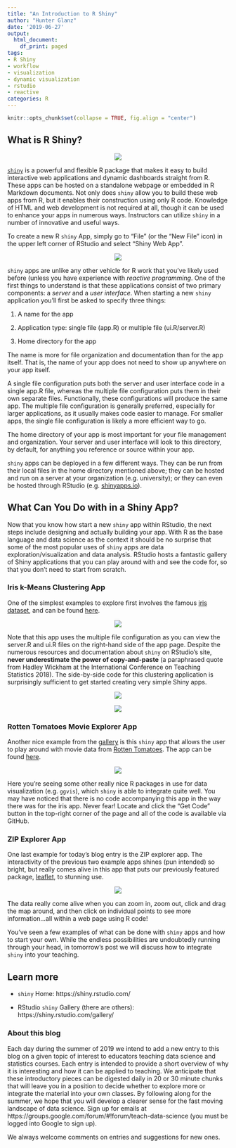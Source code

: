 ```yaml
---
title: "An Introduction to R Shiny"
author: "Hunter Glanz"
date: '2019-06-27'
output:
  html_document:
    df_print: paged
tags:
- R Shiny
- workflow
- visualization
- dynamic visualization
- rstudio
- reactive
categories: R
---
```


```r
knitr::opts_chunk$set(collapse = TRUE, fig.align = "center")
```


## What is R Shiny? 

<center>

![](/post/shiny1/shinyhex.jpg)

</center>

[`shiny`](https://shiny.rstudio.com) is a powerful and flexible R package that makes it easy to build interactive web applications and dynamic dashboards straight from R. These apps can be hosted on a standalone webpage or embedded in R Markdown documents. Not only does `shiny` allow you to build these web apps from R, but it enables their construction using only R code. Knowledge of HTML and web development is not required at all, though it can be used to enhance your apps in numerous ways.  Instructors can utilize `shiny` in a number of innovative and useful ways.

To create a new R `shiny` App, simply go to "File" (or the "New File" icon) in the upper left corner of RStudio and select "Shiny Web App".

<center>

![](/post/shiny1/NewShinyApp.png)

</center>

`shiny` apps are unlike any other vehicle for R work that you've likely used before (unless you have experience with *reactive programming*. One of the first things to understand is that these applications consist of two primary components: a *server* and a *user interface*. When starting a new `shiny` application you'll first be asked to specify three things:

1. A name for the app

2. Application type: single file (app.R) or multiple file (ui.R/server.R)

3. Home directory for the app

The name is more for file organization and documentation than for the app itself. That is, the name of your app does not need to show up anywhere on your app itself. 

A single file configuration puts both the server and user interface code in a single app.R file, whereas the multiple file configuration puts them in their own separate files. Functionally, these configurations will produce the same app. The multiple file configuration is generally preferred, especially for larger applications, as it usually makes code easier to manage. For smaller apps, the single file configuration is likely a more efficient way to go.

The home directory of your app is most important for your file management and organization. Your server and user interface will look to this directory, by default, for anything you reference or source within your app.

`shiny` apps can be deployed in a few different ways. They can be run from their local files in the home directory mentioned above; they can be hosted and run on a server at your organization (e.g. university); or they can even be hosted through RStudio (e.g. [shinyapps.io](https://www.shinyapps.io/)).

## What Can You Do with in a Shiny App?

Now that you know how start a new `shiny` app within RStudio, the next steps include designing and actually building your app. With R as the base language and data science as the context it should be no surprise that some of the most popular uses of `shiny` apps are data exploration/visualization and data analysis. RStudio hosts a fantastic gallery of Shiny applications that you can play around with and see the code for, so that you don't need to start from scratch.

### Iris k-Means Clustering App
One of the simplest examples to explore first involves the famous [iris dataset](https://en.wikipedia.org/wiki/Iris_flower_data_set), and can be found [here](https://shiny.rstudio.com/gallery/kmeans-example.html).

<center>

![](/post/shiny1/irisapp.png)

</center>

Note that this app uses the multiple file configuration as you can view the server.R and ui.R files on the right-hand side of the app page. Despite the numerous resources and documentation about `shiny` on RStudio's site, **never underestimate the power of copy-and-paste** (a paraphrased quote from Hadley Wickham at the International Conference on Teaching Statistics 2018). The side-by-side code for this clustering application is surprisingly sufficient to get started creating very simple Shiny apps.

<center>

![](/post/shiny1/irisserver.png)

</center>
<center>

![](/post/shiny1/irisui.png)

</center>

### Rotten Tomatoes Movie Explorer App

Another nice example from the [gallery](https://shiny.rstudio.com/gallery/) is this `shiny` app that allows the user to play around with movie data from [Rotten Tomatoes](https://www.rottentomatoes.com/). The app can be found [here](https://shiny.rstudio.com/gallery/movie-explorer.html).


<center>

![](/post/shiny1/movieapp.png)

</center>

Here you're seeing some other really nice R packages in use for data visualization (e.g. `ggvis`), which `shiny` is able to integrate quite well. You may have noticed that there is no code accompanying this app in the way there was for the iris app. Never fear! Locate and click the "Get Code" button in the top-right corner of the page and all of the code is available via GitHub.

### ZIP Explorer App

One last example for today's blog entry is the ZIP explorer app. The interactivity of the previous two example apps shines (pun intended) so bright, but really comes alive in this app that puts our previously featured package, [leaflet](https://teachdatascience.com/leaflet/), to stunning use. 

<center>

![](/post/shiny1/zipapp.png)

</center>

The data really come alive when you can zoom in, zoom out, click and drag the map around, and then click on individual points to see more information...all within a web page using R code! 

You've seen a few examples of what can be done with `shiny` apps and how to start your own. While the endless possibilities are undoubtedly running through your head, in tomorrow's post we will discuss how to integrate `shiny` into your teaching.

## Learn more

* `shiny` Home: https://shiny.rstudio.com/

* RStudio `shiny` Gallery (there are others): https://shiny.rstudio.com/gallery/


### About this blog 

Each day during the summer of 2019 we intend to add a new entry to this blog on a given topic of interest to educators teaching data science and statistics courses. Each entry is intended to provide a short overview of why it is interesting and how it can be applied to teaching. We anticipate that these introductory pieces can be digested daily in 20 or 30 minute chunks that will leave you in a position to decide whether to explore more or integrate the material into your own classes. By following along for the summer, we hope that you will develop a clearer sense for the fast moving landscape of data science. Sign up for emails at https://groups.google.com/forum/#!forum/teach-data-science (you must be logged into Google to sign up).

We always welcome comments on entries and suggestions for new ones.

